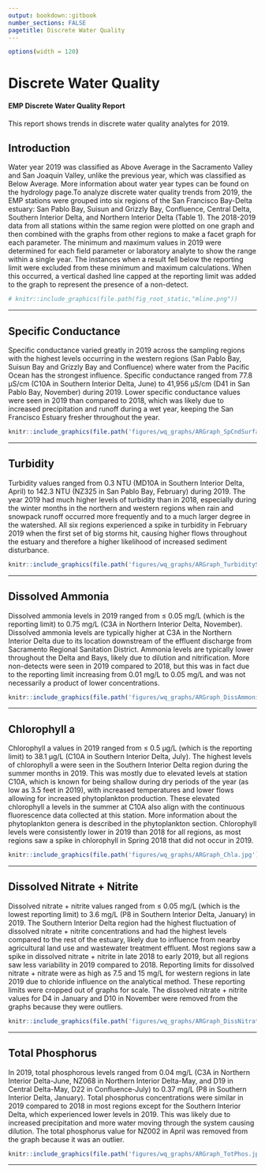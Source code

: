 ```yaml
--- 
output: bookdown::gitbook
number_sections: FALSE
pagetitle: Discrete Water Quality
---
```

```r
options(width = 120)
```
# Discrete Water Quality {#d-wq}


#### EMP Discrete Water Quality Report
This report shows trends in discrete water quality analytes for 2019.


## Introduction

Water year 2019 was classified as Above Average in the Sacramento Valley and San Joaquin Valley, unlike the previous year, which was classified as Below Average. More information about water year types can be found on the hydrology page.To analyze discrete water quality trends from 2019, the EMP stations were grouped into six regions of the San Francisco Bay-Delta estuary: San Pablo Bay, Suisun and Grizzly Bay, Confluence, Central Delta, Southern Interior Delta, and Northern Interior Delta (Table 1). The 2018-2019 data from all stations within the same region were plotted on one graph and then combined with the graphs from other regions to make a facet graph for each parameter. The minimum and maximum values in 2019 were determined for each field parameter or laboratory analyte to show the range within a single year. The instances when a result fell below the reporting limit were excluded from these minimum and maximum calculations. When this occurred, a vertical dashed line capped at the reporting limit was added to the graph to represent the presence of a non-detect. 

```r
# knitr::include_graphics(file.path(fig_root_static,"mline.png"))
```

***

## Specific Conductance

Specific conductance varied greatly in 2019 across the sampling regions with the highest levels occurring in the western regions (San Pablo Bay, Suisun Bay and Grizzly Bay and Confluence) where water from the Pacific Ocean has the strongest influence. Specific conductance ranged from 77.8 µS/cm (C10A in Southern Interior Delta, June) to 41,956 µS/cm (D41 in San Pablo Bay, November) during 2019. Lower specific conductance values were seen in 2019 than compared to 2018, which was likely due to increased precipitation and runoff during a wet year, keeping the San Francisco Estuary fresher throughout the year. 

```r
knitr::include_graphics(file.path('figures/wq_graphs/ARGraph_SpCndSurface.jpg'))
```

***
## Turbidity

Turbidity values ranged from 0.3 NTU (MD10A in Southern Interior Delta, April) to 142.3 NTU (NZ325 in San Pablo Bay, February) during 2019.  The year 2019 had much higher levels of turbidity than in 2018, especially during the winter months in the northern and western regions when rain and snowpack runoff occurred more frequently and to a much larger degree in the watershed. All six regions experienced a spike in turbidity in February 2019 when the first set of big storms hit, causing higher flows throughout the estuary and therefore a higher likelihood of increased sediment disturbance.   

```r
knitr::include_graphics(file.path('figures/wq_graphs/ARGraph_TurbiditySurface.jpg'))
```

***
## Dissolved Ammonia

Dissolved ammonia levels in 2019 ranged from ≤ 0.05 mg/L (which is the reporting limit) to 0.75 mg/L (C3A in Northern Interior Delta, November). Dissolved ammonia levels are typically higher at C3A in the Northern Interior Delta due to its location downstream of the effluent discharge from Sacramento Regional Sanitation District. Ammonia levels are typically lower throughout the Delta and Bays, likely due to dilution and nitrification. More non-detects were seen in 2019 compared to 2018, but this was in fact due to the reporting limit increasing from 0.01 mg/L to 0.05 mg/L and was not necessarily a product of lower concentrations.  

```r
knitr::include_graphics(file.path('figures/wq_graphs/ARGraph_DissAmmonia.jpg'))
```

***
## Chlorophyll a

Chlorophyll a values in 2019 ranged from ≤ 0.5 µg/L (which is the reporting limit) to 38.1 µg/L (C10A in Southern Interior Delta, July). The highest levels of chlorophyll a were seen in the Southern Interior Delta region during the summer months in 2019. This was mostly due to elevated levels at station C10A, which is known for being shallow during dry periods of the year (as low as 3.5 feet in 2019), with increased temperatures and lower flows allowing for increased phytoplankton production. These elevated chlorophyll a levels in the summer at C10A also align with the continuous fluorescence data collected at this station. More information about the phytoplankton genera is described in the phytoplankton section. Chlorophyll levels were consistently lower in 2019 than 2018 for all regions, as most regions saw a spike in chlorophyll in Spring 2018 that did not occur in 2019.  

```r
knitr::include_graphics(file.path('figures/wq_graphs/ARGraph_Chla.jpg'))
```

***
## Dissolved Nitrate + Nitrite

Dissolved nitrate + nitrite values ranged from ≤ 0.05 mg/L (which is the lowest reporting limit) to 3.6 mg/L (P8 in Southern Interior Delta, January) in 2019. The Southern Interior Delta region had the highest fluctuation of dissolved nitrate + nitrite concentrations and had the highest levels compared to the rest of the estuary, likely due to influence from nearby agricultural land use and wastewater treatment effluent. Most regions saw a spike in dissolved nitrate + nitrite in late 2018 to early 2019, but all regions saw less variability in 2019 compared to 2018. Reporting limits for dissolved nitrate + nitrate were as high as 7.5 and 15 mg/L for western regions in late 2019 due to chloride influence on the analytical method. These reporting limits were cropped out of graphs for scale. The dissolved nitrate + nitrite values for D4 in January and D10 in November were removed from the graphs because they were outliers. 

```r
knitr::include_graphics(file.path('figures/wq_graphs/ARGraph_DissNitrateNitrite.jpg'))
```

***
## Total Phosphorus

In 2019, total phosphorous levels ranged from 0.04 mg/L (C3A in Northern Interior Delta-June, NZ068 in Northern Interior Delta-May, and D19 in Central Delta-May, D22 in Confluence-July) to 0.37 mg/L (P8 in Southern Interior Delta, January). Total phosphorus concentrations were similar in 2019 compared to 2018 in most regions except for the Southern Interior Delta, which experienced lower levels in 2019. This was likely due to increased precipitation and more water moving through the system causing dilution.  The total phosphorus value for NZ002 in April was removed from the graph because it was an outlier. 

```r
knitr::include_graphics(file.path('figures/wq_graphs/ARGraph_TotPhos.jpg'))
```

***

<!-- ```{block, type='disclaimer'} -->
<!-- Johnson, R., S. Windell, P. L. Brandes, J. L. Conrad, J. Ferguson, P. A. L. Goertler, B. N. Harvey, J. Heublein, J. A. Israel, D. W. Kratville, J. E. Kirsch, R. W. Perry, J. Pisciooto, W. R. Poytress, K. Reece, and B. G. Swart. 2017. Science Advancements Key to Increasing Management Value of Life Stage Monitoring Networks for Endangered Sacramento River Winter-Run Chinook Salmon in California. San Francisco Estuary and Watershed Science 15(3). https://escholarship.org/uc/item/6751j957 -->
<!-- ``` -->

